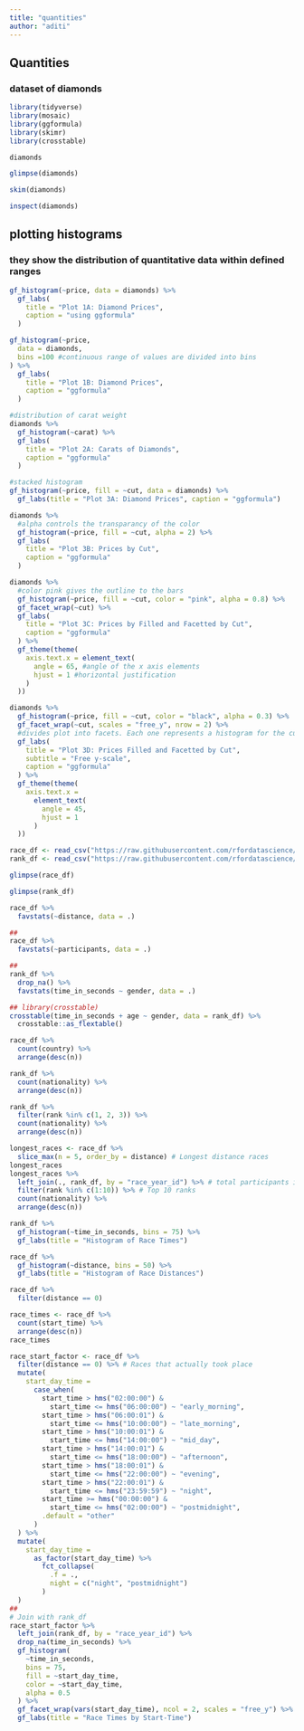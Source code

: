 ```yaml
---
title: "quantities"
author: "aditi"
---
```


## Quantities

### dataset of diamonds

```r
library(tidyverse)
library(mosaic)
library(ggformula)
library(skimr)
library(crosstable) 
```

```r
diamonds
```

```r
glimpse(diamonds)
```

```r
skim(diamonds)
```

```r
inspect(diamonds)
```

## plotting histograms

### they show the distribution of quantitative data within defined ranges

```r
gf_histogram(~price, data = diamonds) %>%
  gf_labs(
    title = "Plot 1A: Diamond Prices",
    caption = "using ggformula"
  )
```

```r
gf_histogram(~price,
  data = diamonds,
  bins =100 #continuous range of values are divided into bins 
) %>%
  gf_labs(
    title = "Plot 1B: Diamond Prices",
    caption = "ggformula"
  )
```

```r
#distribution of carat weight
diamonds %>%
  gf_histogram(~carat) %>%
  gf_labs(
    title = "Plot 2A: Carats of Diamonds",
    caption = "ggformula"
  )
```

```r
#stacked histogram
gf_histogram(~price, fill = ~cut, data = diamonds) %>%
  gf_labs(title = "Plot 3A: Diamond Prices", caption = "ggformula")
```

```r
diamonds %>%
  #alpha controls the transparancy of the color
  gf_histogram(~price, fill = ~cut, alpha = 2) %>%
  gf_labs(
    title = "Plot 3B: Prices by Cut",
    caption = "ggformula"
  )
```

```r
diamonds %>%
  #color pink gives the outline to the bars
  gf_histogram(~price, fill = ~cut, color = "pink", alpha = 0.8) %>%
  gf_facet_wrap(~cut) %>%
  gf_labs(
    title = "Plot 3C: Prices by Filled and Facetted by Cut",
    caption = "ggformula"
  ) %>%
  gf_theme(theme(
    axis.text.x = element_text(
      angle = 65, #angle of the x axis elements
      hjust = 1 #horizontal justification
    )
  ))
```

```r
diamonds %>%
  gf_histogram(~price, fill = ~cut, color = "black", alpha = 0.3) %>%
  gf_facet_wrap(~cut, scales = "free_y", nrow = 2) %>% 
  #divides plot into facets. Each one represents a histogram for the cut quality.
  gf_labs(
    title = "Plot 3D: Prices Filled and Facetted by Cut",
    subtitle = "Free y-scale",
    caption = "ggformula"
  ) %>%
  gf_theme(theme(
    axis.text.x =
      element_text(
        angle = 45,
        hjust = 1
      )
  ))
```

```r
race_df <- read_csv("https://raw.githubusercontent.com/rfordatascience/tidytuesday/master/data/2021/2021-10-26/race.csv")
rank_df <- read_csv("https://raw.githubusercontent.com/rfordatascience/tidytuesday/master/data/2021/2021-10-26/ultra_rankings.csv")
```

```r
glimpse(race_df)
```

```r
glimpse(rank_df)
```

```r
race_df %>%
  favstats(~distance, data = .)
```

```r
##
race_df %>%
  favstats(~participants, data = .)
```

```r
##
rank_df %>%
  drop_na() %>%
  favstats(time_in_seconds ~ gender, data = .)
```

```r
## library(crosstable)
crosstable(time_in_seconds + age ~ gender, data = rank_df) %>%
  crosstable::as_flextable()
```

```r
race_df %>%
  count(country) %>%
  arrange(desc(n))
```

```r
rank_df %>%
  count(nationality) %>%
  arrange(desc(n))
```

```r
rank_df %>%
  filter(rank %in% c(1, 2, 3)) %>%
  count(nationality) %>%
  arrange(desc(n))
```

```r
longest_races <- race_df %>%
  slice_max(n = 5, order_by = distance) # Longest distance races
longest_races
longest_races %>%
  left_join(., rank_df, by = "race_year_id") %>% # total participants in longest 4 races
  filter(rank %in% c(1:10)) %>% # Top 10 ranks
  count(nationality) %>%
  arrange(desc(n))
```

```r
rank_df %>%
  gf_histogram(~time_in_seconds, bins = 75) %>%
  gf_labs(title = "Histogram of Race Times")
```

```r
race_df %>%
  gf_histogram(~distance, bins = 50) %>%
  gf_labs(title = "Histogram of Race Distances")
```

```r
race_df %>%
  filter(distance == 0)
```

```r
race_times <- race_df %>%
  count(start_time) %>%
  arrange(desc(n))
race_times
```

```r
race_start_factor <- race_df %>%
  filter(distance == 0) %>% # Races that actually took place
  mutate(
    start_day_time =
      case_when(
        start_time > hms("02:00:00") &
          start_time <= hms("06:00:00") ~ "early_morning",
        start_time > hms("06:00:01") &
          start_time <= hms("10:00:00") ~ "late_morning",
        start_time > hms("10:00:01") &
          start_time <= hms("14:00:00") ~ "mid_day",
        start_time > hms("14:00:01") &
          start_time <= hms("18:00:00") ~ "afternoon",
        start_time > hms("18:00:01") &
          start_time <= hms("22:00:00") ~ "evening",
        start_time > hms("22:00:01") &
          start_time <= hms("23:59:59") ~ "night",
        start_time >= hms("00:00:00") &
          start_time <= hms("02:00:00") ~ "postmidnight",
        .default = "other"
      )
  ) %>%
  mutate(
    start_day_time =
      as_factor(start_day_time) %>%
        fct_collapse(
          .f = .,
          night = c("night", "postmidnight")
        )
  )
##
# Join with rank_df
race_start_factor %>%
  left_join(rank_df, by = "race_year_id") %>%
  drop_na(time_in_seconds) %>%
  gf_histogram(
    ~time_in_seconds,
    bins = 75,
    fill = ~start_day_time,
    color = ~start_day_time,
    alpha = 0.5
  ) %>%
  gf_facet_wrap(vars(start_day_time), ncol = 2, scales = "free_y") %>%
  gf_labs(title = "Race Times by Start-Time")
```
